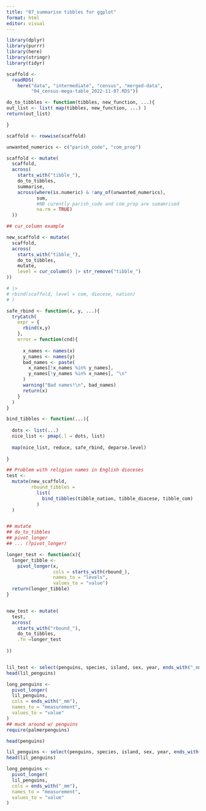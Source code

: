 ```yaml
---
title: "07_summarise tibbles for ggplot"
format: html
editor: visual
---
```


```r
library(dplyr)
library(purrr)
library(here)
library(stringr)
library(tidyr)
```

```r
scaffold <- 
  readRDS(
    here("data", "intermediate", "census", "merged-data",
         "04_census-mega-table_2022-11-07.RDS"))
```

```r

do_to_tibbles <- function(tibbles, new_function, ...){
out_list <- list( map(tibbles, new_function, ...) )
return(out_list)

}

scaffold <- rowwise(scaffold)

unwanted_numerics <- c("parish_code", "com_prop")

scaffold <- mutate(
  scaffold,
  across(
    starts_with("tibble_"),
    do_to_tibbles,
    summarise,
    across(where(is.numeric) & !any_of(unwanted_numerics),
           sum,
           #NB curently parish_code and com_prop are sumamrised
           na.rm = TRUE)
  ))

## cur_column example

new_scaffold <- mutate(
  scaffold, 
  across(
    starts_with("tibble_"),
    do_to_tibbles,
    mutate,
    level = cur_column() |> str_remove("tibble_")
))

# |> 
# rbind(scaffold, level = com, diocese, nation)
# )

safe_rbind <- function(x, y, ...){
  tryCatch(
    expr = {
      rbind(x,y)
    },
    error = function(cnd){
      
      x_names <- names(x)
      y_names <- names(y)
      bad_names <- paste(
        x_names[!x_names %in% y_names],
        y_names[!y_names %in% x_names], "\n"
      )
      warning("Bad names!\n", bad_names)
      return(x)
    }
  )
}

bind_tibbles <- function(...){
  
  dots <- list(...)
  nice_list <- pmap(.l = dots, list)
  
  map(nice_list, reduce, safe_rbind, deparse.level)
  
}

## Problem with religion names in English dioceses
test <- 
  mutate(new_scaffold, 
         rbound_tibbles =
           list(
             bind_tibbles(tibble_nation, tibble_diocese, tibble_com)
           )
  )


## mutate
## do_to_tibbles
## pivot_longer
## ... (?pivot_longer)

longer_test <- function(x){
  longer_tibble <- 
    pivot_longer(x,
                 cols = starts_with(rbound_),
                 names_to = "levels",
                 values_to = "value")
  return(longer_tibble)
}


new_test <- mutate(
  test, 
  across(
    starts_with("rbound_"),
    do_to_tibbles,
    .fn =longer_test
    
))


lil_test <- select(penguins, species, island, sex, year, ends_with("_mm"))
head(lil_penguins)

long_penguins <-
  pivot_longer(
  lil_penguins,
  cols = ends_with("_mm"),
  names_to = "measurement",
  values_to = "value"
)
## muck around w/ penguins
require(palmerpenguins)

head(penguins)

lil_penguins <- select(penguins, species, island, sex, year, ends_with("_mm"))
head(lil_penguins)

long_penguins <-
  pivot_longer(
  lil_penguins,
  cols = ends_with("_mm"),
  names_to = "measurement",
  values_to = "value"
)
```
